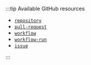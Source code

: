 :::tip Available GitHub resources

- [`repository`](https://docs.github.com/en/rest/repos/repos?apiVersion=2022-11-28#get-a-repository)
- [`pull-request`](https://docs.github.com/en/rest/pulls/pulls?apiVersion=2022-11-28#get-a-pull-request)
- [`workflow`](https://docs.github.com/en/rest/actions/workflows?apiVersion=2022-11-28#get-a-workflow)
- [`workflow-run`](https://docs.github.com/en/rest/actions/workflow-runs?apiVersion=2022-11-28#get-a-workflow-run)
- [`issue`](https://docs.github.com/en/rest/issues/issues?apiVersion=2022-11-28#get-an-issue)

:::
